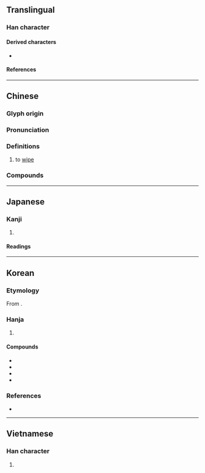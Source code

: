 {{character info}}
==Translingual==

===Han character===
{{Han char|rn=64|rad=手|as=06|sn=9|four=53040|canj=QIPM|ids=⿰扌式}}

====Derived characters====
* {{l|mul|[[𢁊]]}}

====References====
{{Han ref|kx=0427.200|dkj=11989|dj=0776.170|hdz=31865.030|uh=62ED}}

----

==Chinese==
{{zh-forms}}

===Glyph origin===
{{Han etym}}

===Pronunciation===
{{zh-pron
|m=shì
|c=sik1
|h=pfs=chhu̍t
|mn=qz:siak/xm,zz:sek/chhit
|mn_note=siak/sek - literary; chhit - vernacular
|mn-t=sêg4/cig4
|mn-t_note=cig4 - vernacular (俗)
|mc=y
|oc=y
|cat=v
}}

===Definitions===
{{zh-hanzi}}

# to [[wipe]]

===Compounds===
{{zh-der|傾耳拭目|拭目以俟|拭目|拂拭|拭目以待|擦拭|拭淚|拭目而待|洗拭|拭目而觀|抆拭|抹拭|拭目傾耳|拭目以觀|膏脣拭舌|舔拭|拭去}}

----

==Japanese==

===Kanji===
{{ja-kanji|grade=|rs=手06}}

# {{rfdef|ja|sort=手06}}

====Readings====
{{ja-readings
|goon=しき
|kanon=しょく
|kun=ぬぐ-う, ふ-く
}}

----

==Korean==

===Etymology===
From {{der|ko|ltc|-}} {{ltc-l|拭}}. {{hanja-hunmong|식〮|sik|雜語}}

===Hanja===
{{ko-hanja-search}}
{{ko-hanja|씻다|씻을|식}}

# {{hanja form of|식|to [[wipe]]}}

====Compounds====
{{der-top|Compounds}}
* {{ko-l|불식|拂拭}}
* {{ko-l|소식|掃拭}}
* {{ko-l|식정|拭淨}}
* {{ko-l|식건|拭巾}}
{{der-bottom}}

===References===
* {{R:hanjadoc|3941}}

----

==Vietnamese==

===Han character===
{{vi-readings|reading=rị|rs=手06}}

# {{rfdef|vi|sort=手06}}